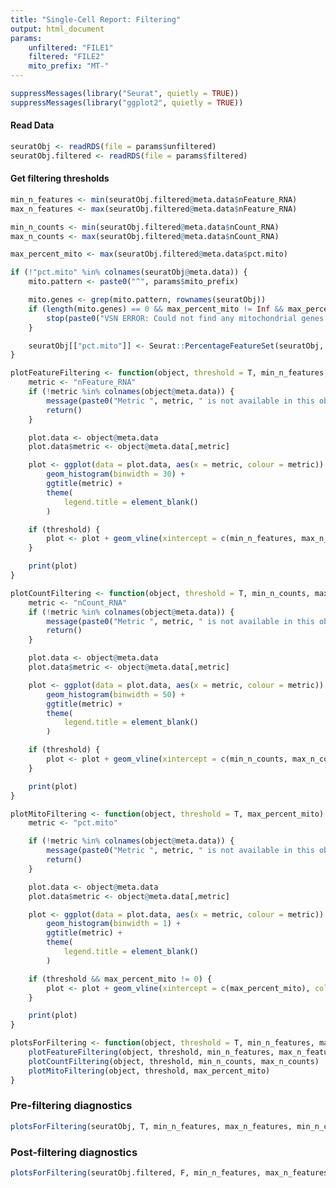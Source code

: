 ```yaml
---
title: "Single-Cell Report: Filtering"
output: html_document
params:
    unfiltered: "FILE1"
    filtered: "FILE2"
    mito_prefix: "MT-"
---
```


```r
suppressMessages(library("Seurat", quietly = TRUE))
suppressMessages(library("ggplot2", quietly = TRUE))
```

#### Read Data

```r
seuratObj <- readRDS(file = params$unfiltered)
seuratObj.filtered <- readRDS(file = params$filtered)
```

#### Get filtering thresholds
```r
min_n_features <- min(seuratObj.filtered@meta.data$nFeature_RNA)
max_n_features <- max(seuratObj.filtered@meta.data$nFeature_RNA)

min_n_counts <- min(seuratObj.filtered@meta.data$nCount_RNA)
max_n_counts <- max(seuratObj.filtered@meta.data$nCount_RNA)

max_percent_mito <- max(seuratObj.filtered@meta.data$pct.mito)
```

```r

if (!"pct.mito" %in% colnames(seuratObj@meta.data)) {
    mito.pattern <- paste0("^", params$mito_prefix)

    mito.genes <- grep(mito.pattern, rownames(seuratObj))
    if (length(mito.genes) == 0 && max_percent_mito != Inf && max_percent_mito != 0) {
        stop(paste0("VSN ERROR: Could not find any mitochondrial genes with the prefix: '" , mito_prefix, "'"))
    }

    seuratObj[["pct.mito"]] <- Seurat::PercentageFeatureSet(seuratObj, pattern = mito.pattern)
}
```

```r
plotFeatureFiltering <- function(object, threshold = T, min_n_features, max_n_features) {
    metric <- "nFeature_RNA"
    if (!metric %in% colnames(object@meta.data)) {
        message(paste0("Metric ", metric, " is not available in this object"))
        return()
    }

    plot.data <- object@meta.data
    plot.data$metric <- object@meta.data[,metric]

    plot <- ggplot(data = plot.data, aes(x = metric, colour = metric)) +
        geom_histogram(binwidth = 30) +
        ggtitle(metric) +
        theme(
            legend.title = element_blank()
        )

    if (threshold) {
        plot <- plot + geom_vline(xintercept = c(min_n_features, max_n_features), colour = "red")
    }

    print(plot)
}

plotCountFiltering <- function(object, threshold = T, min_n_counts, max_n_counts) {
    metric <- "nCount_RNA"
    if (!metric %in% colnames(object@meta.data)) {
        message(paste0("Metric ", metric, " is not available in this object"))
        return()
    }

    plot.data <- object@meta.data
    plot.data$metric <- object@meta.data[,metric]

    plot <- ggplot(data = plot.data, aes(x = metric, colour = metric)) +
        geom_histogram(binwidth = 50) +
        ggtitle(metric) +
        theme(
            legend.title = element_blank()
        )

    if (threshold) {
        plot <- plot + geom_vline(xintercept = c(min_n_counts, max_n_counts), colour = "red")
    }

    print(plot)
}

plotMitoFiltering <- function(object, threshold = T, max_percent_mito) {
    metric <- "pct.mito"

    if (!metric %in% colnames(object@meta.data)) {
        message(paste0("Metric ", metric, " is not available in this object"))
        return()
    }

    plot.data <- object@meta.data
    plot.data$metric <- object@meta.data[,metric]

    plot <- ggplot(data = plot.data, aes(x = metric, colour = metric)) +
        geom_histogram(binwidth = 1) +
        ggtitle(metric) +
        theme(
            legend.title = element_blank()
        )

    if (threshold && max_percent_mito != 0) {
        plot <- plot + geom_vline(xintercept = c(max_percent_mito), colour = "red")
    }

    print(plot)
}

plotsForFiltering <- function(object, threshold = T, min_n_features, max_n_features, min_n_counts, max_n_counts, max_percent_mito) {
    plotFeatureFiltering(object, threshold, min_n_features, max_n_features)
    plotCountFiltering(object, threshold, min_n_counts, max_n_counts)
    plotMitoFiltering(object, threshold, max_percent_mito)
}
```

### Pre-filtering diagnostics
```r
plotsForFiltering(seuratObj, T, min_n_features, max_n_features, min_n_counts, max_n_counts, max_percent_mito)
```

### Post-filtering diagnostics
```r
plotsForFiltering(seuratObj.filtered, F, min_n_features, max_n_features, min_n_counts, max_n_counts, max_percent_mito)
```

